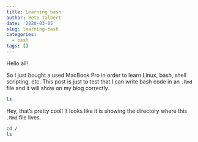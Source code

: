 ```yaml
---
title: Learning bash
author: Pete Talbert
date: '2020-03-05'
slug: learning-bash
categories:
  - bash
tags: []
---
```


Hello all!

So I just bought a used MacBook Pro in order to learn Linux, bash, shell scripting, etc. This post is just to test that I can write bash code in an `.Rmd` file and it will show on my blog correctly.

```bash
ls
```

Hey, that's pretty cool! It looks like it is showing the directory where this `.Rmd` file lives. 

```bash
cd /
ls
```

